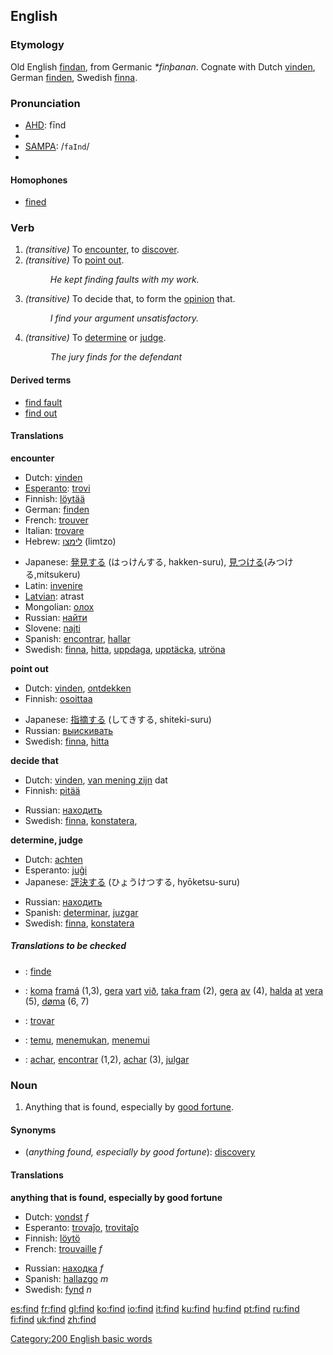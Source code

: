 ==English==

{{rank|Lord|de|whole|190|find|got|let|world}}

===Etymology===
Old English [[findan]], from Germanic ''*finþanan''.  Cognate with Dutch [[vinden]], German [[finden]], Swedish [[finna]].

===Pronunciation===
*[[AHD]]: fīnd
*{{IPA|/faɪnd/}}
*[[SAMPA]]: /<tt>faInd</tt>/
*{{audio|en-us-find.ogg|Audio (US)}}

====Homophones====
*[[fine]]d

===Verb===
{{irregverb|'''to find'''|'''[[finds]]'''|'''[[found]]'''|'''[[found]]'''|'''[[finding]]'''}}

#''(transitive)'' To [[encounter]], to [[discover]].
#''(transitive)'' To [[point out]].
#:''He kept finding faults with my work.''
#''(transitive)'' To decide that, to form the [[opinion]] that.
#:''I find your argument unsatisfactory.''
#''(transitive)'' To [[determine]] or [[judge]].
#:''The jury finds for the defendant''

====Derived terms====
*[[find fault]]
*[[find out]]

====Translations====

'''encounter'''
{{top}}
*Dutch: [[vinden]]
*[[Esperanto]]: [[trovi]]
*Finnish: [[löytää]]
*German: [[finden]]
*French: [[trouver]]
*Italian: [[trovare]]
*Hebrew: [[לימצו]] (limtzo)
{{mid}}
*Japanese: [[発見]]する (はっけんする, hakken-suru), [[見つける]](みつける,mitsukeru)
*Latin: [[invenire]]
*[[Latvian]]: atrast
*Mongolian: [[олох]]
*Russian: [[найти]]
*Slovene: [[najti]]
*Spanish: [[encontrar]], [[hallar]]
*Swedish: [[finna]], [[hitta]], [[uppdaga]], [[upptäcka]], [[utröna]]
{{bottom}}

'''point out'''
{{top}}
*Dutch: [[vinden]], [[ontdekken]]
*Finnish: [[osoittaa]]
{{mid}}
*Japanese: [[指摘]]する (してきする, shiteki-suru)
*Russian: [[выискивать]]
*Swedish: [[finna]], [[hitta]]
{{bottom}}

'''decide that'''
{{top}}
*Dutch: [[vinden]], [[van mening zijn]] dat
*Finnish: [[pitää]]
{{mid}}
*Russian: [[находить]]
*Swedish: [[finna]], [[konstatera]], 
{{bottom}}

'''determine, judge'''
{{top}}
*Dutch: [[achten]]
*Esperanto: [[juĝi]]
*Japanese: [[評決]]する (ひょうけつする, hyōketsu-suru)
{{mid}}
*Russian: [[находить]]
*Spanish: [[determinar]], [[juzgar]]
*Swedish: [[finna]], [[konstatera]]
{{bottom}}

=====Translations to be checked=====
<!--Remove this section once all of the translations below have been moved into the tables above.-->
{{checktrans}}

*{{ttbc|Danish}}: [[finde]]
*{{ttbc|Faroese}}: [[koma]] [[framá]] (1,3), [[gera]] [[vart]] [[við]], [[taka fram]] (2), [[gera]] [[av]] (4), [[halda]] [[at]] [[vera]] (5), [[døma]] (6, 7)
*{{ttbc|Ido}}: [[trovar]]
*{{ttbc|Indonesian}}: [[temu]], [[temu|menemukan]], [[temu|menemui]]
*{{ttbc|Portuguese}}: [[achar]], [[encontrar]] (1,2), [[achar]] (3), [[julgar]]

===Noun===
{{en-noun|find|finds}}

#Anything that is found, especially by [[good fortune]].

====Synonyms====
*(''anything found, especially by good fortune''): [[discovery]]

====Translations====

'''anything that is found, especially by good fortune'''
{{top}}
*Dutch: [[vondst]] ''f''
*Esperanto: [[trovaĵo]], [[trovitaĵo]]
*Finnish: [[löytö]]
*French: [[trouvaille]] ''f''
{{mid}}
*Russian: [[находка]] ''f''
*Spanish: [[hallazgo]] ''m''
*Swedish: [[fynd]] ''n''
{{bottom}}

[[Category:200 English basic words]]

[[es:find]]
[[fr:find]]
[[gl:find]]
[[ko:find]]
[[io:find]]
[[it:find]]
[[ku:find]]
[[hu:find]]
[[pt:find]]
[[ru:find]]
[[fi:find]]
[[uk:find]]
[[zh:find]]